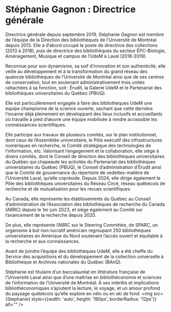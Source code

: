 
# Stéphanie Gagnon : Directrice générale
<Grid container>
<Grid size={7}>
Directrice générale depuis septembre 2019, Stéphanie Gagnon est membre de l’équipe de la Direction des bibliothèques de l’Université de Montréal depuis 2013. Elle a d’abord occupé le poste de directrice des collections (2013 à 2018), puis de directrice des bibliothèques du secteur ÉPC-Biologie, Aménagement, Musique et campus de l’UdeM à Laval (2018-2019). 

Reconnue pour son dynamisme, sa soif d’innovation et son authenticité, elle veille au développement et à la transformation du grand réseau des quatorze bibliothèques de l’Université de Montréal ainsi que de ses centres de conservation, tout en soutenant administrativement trois unités rattachées à sa fonction, soit : Érudit, la Galerie UdeM et le Partenariat des bibliothèques universitaires du Québec (PBUQ).  

Elle est particulièrement engagée à faire des bibliothèques UdeM une équipe championne de la science ouverte, sachant que cette dernière l’incarne déjà pleinement en développant des lieux inclusifs et accueillants où travaille à pied d’œuvre une équipe mobilisée à rendre accessible les connaissances scientifiques.  

Elle participe aux travaux de plusieurs comités, sur le plan institutionnel, dont ceux de l’Assemblée universitaire, le Pôle exécutif des infrastructures numériques en recherche, le Comité stratégique des technologies de l’information, etc. Valorisant l’engagement et la collaboration, elle siège à divers comités, dont le Conseil de direction des bibliothèques universitaires du Québec qui chapeaute les activités du Partenariat des bibliothèques universitaires du Québec (PBUQ), le Conseil d’administration d’Érudit ainsi que le Comité de gouvernance du répertoire de vedettes-matière de l’Université Laval, qu’elle copréside. Depuis 2024, elle dirige également le Pôle des bibliothèques universitaires du Réseau Circé, réseau québécois de recherche et de mutualisation pour les revues scientifiques. 

Au Canada, elle représente les établissements du Québec au Conseil d’administration de l’Association des bibliothèques de recherche du Canada (ABRC) depuis le 1er juin 2023, et siège également au Comité sur l’avancement de la recherche depuis 2020. 

De plus, elle représente l’ABRC sur le Steering Committee, de SPARC, un organisme à but non-lucratif américain regroupant 250 bibliothèques universitaires en Amérique du Nord soutenant l’accès ouvert et équitable à la recherche et aux connaissances.  

Avant de joindre l’équipe des bibliothèques UdeM, elle a été cheffe du Service des acquisitions et du développement de la collection universelle à Bibliothèque et Archives nationales du Québec (BAnQ). 

Stéphanie est titulaire d’un baccalauréat en littérature française de l’Université Laval ainsi que d’une maîtrise en bibliothéconomie et sciences de l’information de l’Université de Montréal. À ses intérêts et implications bibliothéconomiques s’ajoutent la lecture, le voyage, et un amour profond du paysage québécois qu’elle explore en vélo ou en ski de fond. 
</Grid> 
<Grid> 
<img src={Stephanie} style={{width: 'auto', height: '190px', borderRadius: '12px'}} alt="" />
</Grid> 
</Grid> 